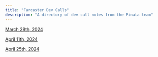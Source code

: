 ```yaml
---
title: "Farcaster Dev Calls"
description: "A directory of dev call notes from the Pinata team"
---
```


[March 28th, 2024](/farcaster/fc-dev-calls/032824)

[April 11th, 2024](/farcaster/fc-dev-calls/041124)

[April 25th, 2024](/farcaster/fc-dev-calls/042524)

